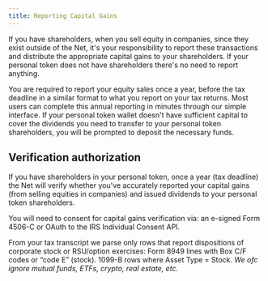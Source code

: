 ```yaml
---
title: Reporting Capital Gains
---
```


If you have shareholders, when you sell equity in companies, since they exist outside of the Net, it's your responsibility to report these transactions and distribute the appropriate capital gains to your shareholders. If your personal token does not have shareholders there's no need to report anything.

You are required to report your equity sales once a year, before the tax deadline in a similar format to what you report on your tax returns. Most users can complete this annual reporting in minutes through our simple interface. If your personal token wallet doesn't have sufficient capital to cover the dividends you need to transfer to your personal token shareholders, you will be prompted to deposit the necessary funds.

## Verification authorization

If you have shareholders in your personal token, once a year (tax deadline) the Net will verify whether you've accurately reported your capital gains (from selling equities in companies) and issued dividends to your personal token shareholders.

You will need to consent for capital gains verification via: an e-signed Form 4506-C or OAuth to the IRS Individual Consent API.

From your tax transcript we parse only rows that report dispositions of corporate stock or RSU/option exercises: Form 8949 lines with Box C/F codes or “code E” (stock). 1099-B rows where Asset Type = Stock. _We ofc ignore mutual funds, ETFs, crypto, real estate, etc._
